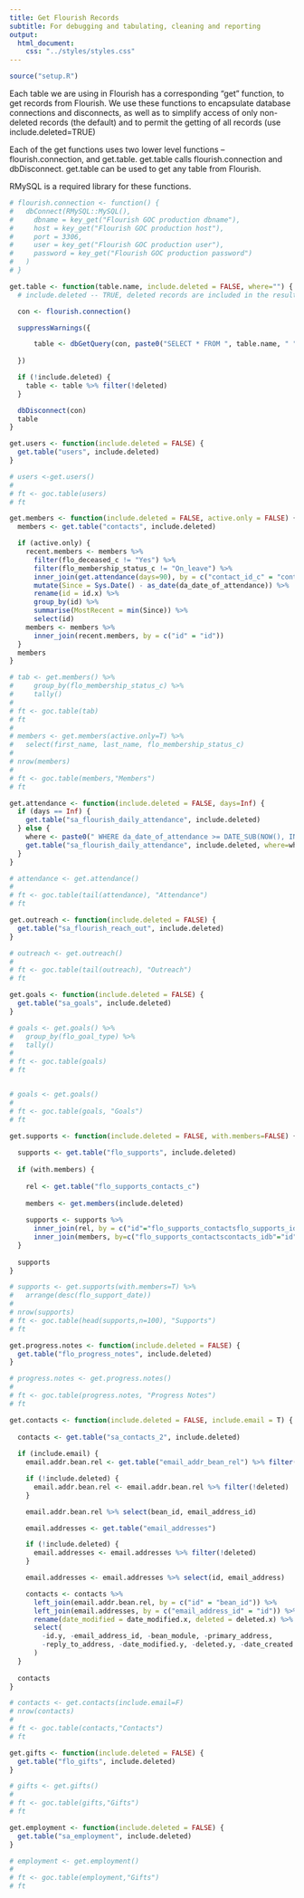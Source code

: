 ```yaml
---
title: Get Flourish Records
subtitle: For debugging and tabulating, cleaning and reporting
output:
  html_document:
    css: "../styles/styles.css"
---
```


```r
source("setup.R")
```
Each table we are using in Flourish has a corresponding "get" function, to get records from Flourish.  We use these functions to encapsulate database connections and disconnects, as well as to simplify access of only non-deleted records (the default) and to permit the getting of all records (use include.deleted=TRUE)

Each of the get functions uses two lower level functions -- flourish.connection, and get.table.  get.table calls flourish.connection and dbDisconnect. get.table can be used to get any table from Flourish.

RMySQL is a required library for these functions.

```r
# flourish.connection <- function() {
#   dbConnect(RMySQL::MySQL(),
#     dbname = key_get("Flourish GOC production dbname"),
#     host = key_get("Flourish GOC production host"),
#     port = 3306,
#     user = key_get("Flourish GOC production user"),
#     password = key_get("Flourish GOC production password")
#   )
# }

get.table <- function(table.name, include.deleted = FALSE, where="") {
  # include.deleted -- TRUE, deleted records are included in the results, otherwise filtered

  con <- flourish.connection()

  suppressWarnings({

      table <- dbGetQuery(con, paste0("SELECT * FROM ", table.name, " ", where))
  
  })

  if (!include.deleted) {
    table <- table %>% filter(!deleted)
  }

  dbDisconnect(con)
  table
}

get.users <- function(include.deleted = FALSE) {
  get.table("users", include.deleted)
}

# users <-get.users()
# 
# ft <- goc.table(users)
# ft

get.members <- function(include.deleted = FALSE, active.only = FALSE) {
  members <- get.table("contacts", include.deleted)

  if (active.only) {
    recent.members <- members %>%
      filter(flo_deceased_c != "Yes") %>%
      filter(flo_membership_status_c != "On_leave") %>%
      inner_join(get.attendance(days=90), by = c("contact_id_c" = "contact_2_id")) %>% # Inner join must be a Member with attendance
      mutate(Since = Sys.Date() - as_date(da_date_of_attendance)) %>%
      rename(id = id.x) %>%
      group_by(id) %>%
      summarise(MostRecent = min(Since)) %>%
      select(id)
    members <- members %>%
      inner_join(recent.members, by = c("id" = "id"))
  }
  members
}

# tab <- get.members() %>%
#     group_by(flo_membership_status_c) %>%
#     tally()
# 
# ft <- goc.table(tab)
# ft
# 
# members <- get.members(active.only=T) %>%
#   select(first_name, last_name, flo_membership_status_c)
# 
# nrow(members)
# 
# ft <- goc.table(members,"Members")
# ft

get.attendance <- function(include.deleted = FALSE, days=Inf) {
  if (days == Inf) {
    get.table("sa_flourish_daily_attendance", include.deleted)
  } else {
    where <- paste0(" WHERE da_date_of_attendance >= DATE_SUB(NOW(), INTERVAL ",days," DAY);")
    get.table("sa_flourish_daily_attendance", include.deleted, where=where)
  }
}

# attendance <- get.attendance()
# 
# ft <- goc.table(tail(attendance), "Attendance")
# ft

get.outreach <- function(include.deleted = FALSE) {
  get.table("sa_flourish_reach_out", include.deleted)
}

# outreach <- get.outreach()
#
# ft <- goc.table(tail(outreach), "Outreach")
# ft

get.goals <- function(include.deleted = FALSE) {
  get.table("sa_goals", include.deleted)
}

# goals <- get.goals() %>%
#   group_by(flo_goal_type) %>%
#   tally()
# 
# ft <- goc.table(goals)
# ft


# goals <- get.goals()
#
# ft <- goc.table(goals, "Goals")
# ft

get.supports <- function(include.deleted = FALSE, with.members=FALSE) {
  
  supports <- get.table("flo_supports", include.deleted)
  
  if (with.members) {
    
    rel <- get.table("flo_supports_contacts_c")
    
    members <- get.members(include.deleted)
    
    supports <- supports %>%
      inner_join(rel, by = c("id"="flo_supports_contactsflo_supports_ida")) %>%
      inner_join(members, by=c("flo_supports_contactscontacts_idb"="id"))
  }
  
  supports
}

# supports <- get.supports(with.members=T) %>%
#   arrange(desc(flo_support_date))
# 
# nrow(supports)
# ft <- goc.table(head(supports,n=100), "Supports")
# ft

get.progress.notes <- function(include.deleted = FALSE) {
  get.table("flo_progress_notes", include.deleted)
}

# progress.notes <- get.progress.notes()
#
# ft <- goc.table(progress.notes, "Progress Notes")
# ft

get.contacts <- function(include.deleted = FALSE, include.email = T) {
  
  contacts <- get.table("sa_contacts_2", include.deleted)
  
  if (include.email) {
    email.addr.bean.rel <- get.table("email_addr_bean_rel") %>% filter(primary_address == 1)

    if (!include.deleted) {
      email.addr.bean.rel <- email.addr.bean.rel %>% filter(!deleted)
    }

    email.addr.bean.rel %>% select(bean_id, email_address_id)

    email.addresses <- get.table("email_addresses")

    if (!include.deleted) {
      email.addresses <- email.addresses %>% filter(!deleted)
    }

    email.addresses <- email.addresses %>% select(id, email_address)

    contacts <- contacts %>%
      left_join(email.addr.bean.rel, by = c("id" = "bean_id")) %>%
      left_join(email.addresses, by = c("email_address_id" = "id")) %>%
      rename(date_modified = date_modified.x, deleted = deleted.x) %>%
      select(
        -id.y, -email_address_id, -bean_module, -primary_address,
        -reply_to_address, -date_modified.y, -deleted.y, -date_created
      )
  }
  
  contacts
}

# contacts <- get.contacts(include.email=F)
# nrow(contacts)
# 
# ft <- goc.table(contacts,"Contacts")
# ft

get.gifts <- function(include.deleted = FALSE) {
  get.table("flo_gifts", include.deleted)
}

# gifts <- get.gifts()
#
# ft <- goc.table(gifts,"Gifts")
# ft

get.employment <- function(include.deleted = FALSE) {
  get.table("sa_employment", include.deleted)
}

# employment <- get.employment()
#
# ft <- goc.table(employment,"Gifts")
# ft
```
